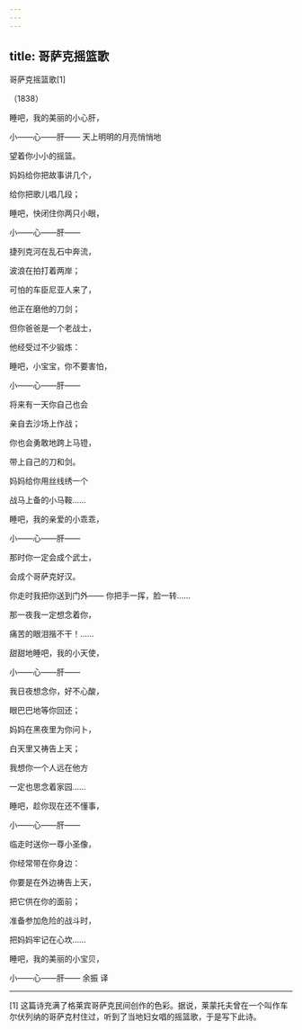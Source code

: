 ```yaml
---
---
---
```

title: 哥萨克摇篮歌
---



哥萨克摇篮歌[1]


（1838）

睡吧，我的美丽的小心肝，

小——心——肝—— 天上明明的月亮悄悄地

望着你小小的摇篮。

妈妈给你把故事讲几个，

给你把歌儿唱几段；

睡吧，快闭住你两只小眼，

小——心——肝——



捷列克河在乱石中奔流，

波浪在拍打着两岸；

可怕的车臣尼亚人来了，

他正在磨他的刀剑；

但你爸爸是一个老战士，

他经受过不少锻炼：

睡吧，小宝宝，你不要害怕，

小——心——肝——



将来有一天你自己也会

亲自去沙场上作战；

你也会勇敢地跨上马镫，

带上自己的刀和剑。

妈妈给你用丝线绣一个

战马上备的小马鞍……

睡吧，我的亲爱的小乖乖，

小——心——肝——



那时你一定会成个武士，

会成个哥萨克好汉。

你走时我把你送到门外—— 你把手一挥，脸一转……

那一夜我一定想念着你，

痛苦的眼泪揩不干！……

甜甜地睡吧，我的小天使，

小——心——肝——



我日夜想念你，好不心酸，

眼巴巴地等你回还；

妈妈在黑夜里为你问卜，

白天里又祷告上天；

我想你一个人远在他方

一定也思念着家园……

睡吧，趁你现在还不懂事，

小——心——肝——



临走时送你一尊小圣像，

你经常带在你身边：

你要是在外边祷告上天，

把它供在你的面前；

准备参加危险的战斗时，

把妈妈牢记在心坎……

睡吧，我的美丽的小宝贝，

小——心——肝—— 余振 译



* * *



[1] 这篇诗充满了格莱宾哥萨克民间创作的色彩。据说，莱蒙托夫曾在一个叫作车尔伏列纳的哥萨克村住过，听到了当地妇女唱的摇篮歌，于是写下此诗。